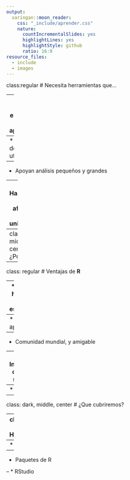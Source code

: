 ```yaml
---
output:
  xaringan::moon_reader:
    css: "_include/aprender.css"
    nature:
      countIncrementalSlides: yes
      highlightLines: yes
      highlightStyle: github
      ratio: 16:9
resource_files:
  - include
  - images
---
```

class:regular
# Necesita herramientas que...


--
* Fácil de empezar a aprender


--
* Fácil de utilizar


--
* Apoyan análisis pequeños y grandes


--
* Habilidades útiles afuera de la universidad


---
class: dark, middle, center
# ¿Por que **R**?

---
class: regular
# Ventajas de **R**


--
* Lenguaje hecho por, y para estadísticos


--
*  Fácil de aprender


--
*  Comunidad mundial, y amigable


--
*  Integración con otros sistemas


--
*  Es grátis!


---
class: dark, middle, center
# ¿Que cubriremos?

---
class: regular
# Herramientas


--
* R


--
* Paquetes de R


--
* RStudio
